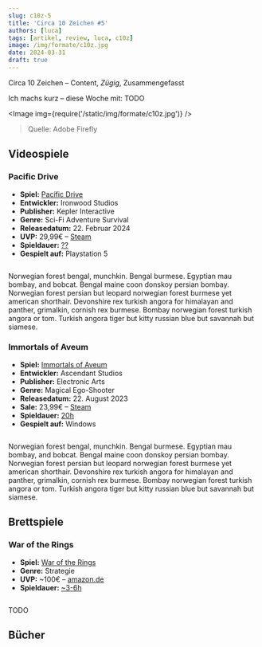 ```yaml
---
slug: c10z-5
title: 'Circa 10 Zeichen #5'
authors: [luca]
tags: [artikel, review, luca, c10z]
image: /img/formate/c10z.jpg
date: 2024-03-31
draft: true
---
```



Circa 10 Zeichen – Content, _Zügig_, Zusammengefasst

Ich machs kurz – diese Woche mit: TODO

<Image img={require('/static/img/formate/c10z.jpg')} />

> Quelle: Adobe Firefly

<!--truncate-->

## Videospiele

### Pacific Drive

- **Spiel:** [Pacific Drive](https://store.steampowered.com/app/1458140/Pacific_Drive/)
- **Entwickler:** Ironwood Studios
- **Publisher:** Kepler Interactive
- **Genre:** Sci-Fi Adventure Survival
- **Releasedatum:** 22. Februar 2024
- **UVP:** 29,99€ – [Steam](https://store.steampowered.com/app/1458140/Pacific_Drive/)
- **Spieldauer:** [??](https://howlongtobeat.com/game/113597)
- **Gespielt auf:** Playstation 5

<Image img="https://cdn.akamai.steamstatic.com/steam/apps/1458140/header.jpg" />

Norwegian forest bengal, munchkin. Bengal burmese. Egyptian mau bombay, and bobcat. Bengal maine coon donskoy persian bombay. Norwegian forest persian but leopard norwegian forest burmese yet american shorthair. Devonshire rex turkish angora for himalayan and panther, grimalkin, cornish rex burmese. Bombay norwegian forest turkish angora or tom. Turkish angora tiger but kitty russian blue but savannah but siamese.


### Immortals of Aveum

- **Spiel:** [Immortals of Aveum](https://store.steampowered.com/app/2009100/Immortals_of_Aveum/)
- **Entwickler:** Ascendant Studios
- **Publisher:** Electronic Arts
- **Genre:** Magical Ego-Shooter
- **Releasedatum:** 22. August 2023
- **Sale:** 23,99€ – [Steam](https://store.steampowered.com/app/2009100/Immortals_of_Aveum/)
- **Spieldauer:** [20h](https://howlongtobeat.com/game/118227)
- **Gespielt auf:** Windows

<Image img="https://cdn.akamai.steamstatic.com/steam/apps/2009100/header_alt_assets_0.jpg" />

Norwegian forest bengal, munchkin. Bengal burmese. Egyptian mau bombay, and bobcat. Bengal maine coon donskoy persian bombay. Norwegian forest persian but leopard norwegian forest burmese yet american shorthair. Devonshire rex turkish angora for himalayan and panther, grimalkin, cornish rex burmese. Bombay norwegian forest turkish angora or tom. Turkish angora tiger but kitty russian blue but savannah but siamese.

## Brettspiele

### War of the Rings

- **Spiel:** [War of the Rings](https://boardgamegeek.com/boardgame/115746/war-ring-second-edition)
- **Genre:** Strategie
- **UVP:** ~100€ – [amazon.de](https://www.amazon.de/Fantasy-Flight-Games-Ring-Board/dp/1903385113)
- **Spieldauer:** [~3-6h](https://boardgamegeek.com/boardgame/115746/war-ring-second-edition)

<Image img="https://www.boardgamequest.com/wp-content/uploads/2021/05/War-of-the-Ring-Game-Experience.jpg" />

TODO

## Bücher
